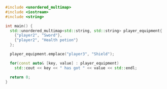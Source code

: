 ```cpp
#include <unordered_multimap>
#include <iostream>
#include <string>

int main() {
  std::unordered_multimap<std::string, std::string> player_equipment{
    {"player2", "Sword"},
    {"player2", "Health potion"}
  };

  player_equipment.emplace("player3", "Shield");

  for(const auto& [key, value] : player_equipment)
    std::cout << key << " has got " << value << std::endl;

  return 0;
}
```